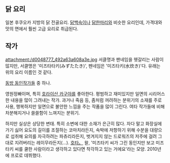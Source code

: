 == 닭 요리 ==
일본 후쿠오카 지방의 닭 전골요리. [[닭백숙]]이나 [[닭한마리]]와 비슷한 요리인데, 가격대와 맛의 면에서 훨씬 고급 요리로 취급된다.


== 작가 ==

attachment:/d0048777_492a63a608a3e.jpg
서클명과 팬네임을 헷갈리는 사람이 많지만, 서클명은 '미즈타타키(みずたたき)', 펜네임은 '미즈타키(水炊き)'다. 유래는 위의 요리 이름인 것 같다.

[[동방 동인작가들]] 중 하나.

영원정빠이며, 특히 [[호라이산 카구야]]를 좋아한다.
평범하고 재미있지만 일면의 시리어스 한 내용을 많이 그려내는 작가. 과거나 죽음 등, 좀처럼 꺼려하는 분위기의 소재를 주로 사용, 행복하지만 일면으로 불안한 느낌을 주는 작품을 많이 그린다. 여타 작가들에 비해 차분해지거나 쓸쓸함이 느껴지는 분위기.
 
하지만 실상은 상당한 변태. 특히 소변에 대한 소재가 은근히 많다. 자다 말고 화장실에 가기 싫어 요도의 길이를 조절하는 코마치라든지, 속박에 저항하기 위해 수분을 대량으로 섭취해 요의를 자극하려는 파츄리라든지, 벗겨지지 않는 드로워즈의 저주에 걸려 그대로 지려버리는 레이무라든지(…). [[호타。]] 왈, '미즈타키 씨가 그린 동인지만 보고 미즈타키 씨를 쿨한 사람이라고 생각하고 있다면 착각하고 있는 거에요'라는 모양. 2010년에 프로로 데뷔했다.

